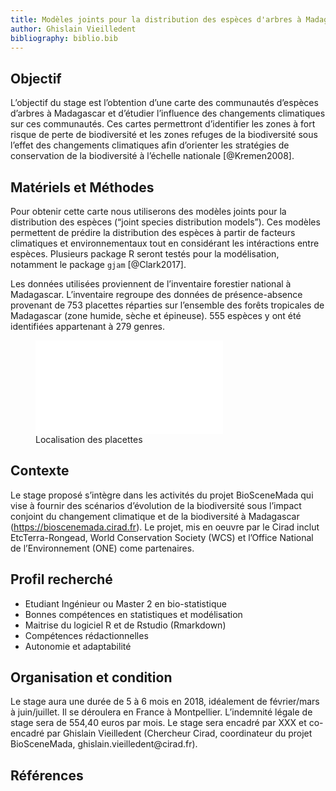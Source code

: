 ```yaml
---
title: Modèles joints pour la distribution des espèces d'arbres à Madagascar
author: Ghislain Vieilledent
bibliography: biblio.bib
---
```


## Objectif

L'objectif du stage est l'obtention d'une carte des communautés d'espèces d'arbres à Madagascar et d'étudier l'influence des changements climatiques sur ces communautés. Ces cartes permettront d'identifier les zones à fort risque de perte de biodiversité et les zones refuges de la biodiversité sous l'effet des changements climatiques afin d'orienter les stratégies de conservation de la biodiversité à l'échelle nationale [@Kremen2008].

## Matériels et Méthodes

Pour obtenir cette carte nous utiliserons des modèles joints pour la distribution des espèces ("joint species distribution models"). Ces modèles permettent de prédire la distribution des espèces à partir de facteurs climatiques et environnementaux tout en considérant les intéractions entre espèces. Plusieurs package R seront testés pour la modélisation, notamment le package `gjam` [@Clark2017].

Les données utilisées proviennent de l'inventaire forestier national à Madagascar. L'inventaire regroupe des données de présence-absence provenant de 753 placettes réparties sur l'ensemble des forêts tropicales de Madagascar (zone humide, sèche et épineuse). 555 espèces y ont été identifiées appartenant à 279 genres.

![Localisation des placettes](inventory_plots.pdf)

## Contexte

Le stage proposé s'intègre dans les activités du projet BioSceneMada qui vise à fournir des scénarios d'évolution de la biodiversité sous l'impact conjoint du changement climatique et de la biodiversité à Madagascar (<https://bioscenemada.cirad.fr>). Le projet, mis en oeuvre par le Cirad inclut EtcTerra-Rongead, World Conservation Society (WCS) et l’Office National de l'Environnement (ONE) come partenaires.

## Profil recherché

* Etudiant Ingénieur ou Master 2 en bio-statistique
* Bonnes compétences en statistiques et modélisation
* Maitrise du logiciel R et de Rstudio (Rmarkdown)
* Compétences rédactionnelles 
* Autonomie et adaptabilité

## Organisation et condition

Le stage aura une durée de 5 à 6 mois en 2018, idéalement de février/mars à juin/juillet. Il se déroulera en France à Montpellier. L'indemnité légale de stage sera de 554,40 euros par mois. Le stage sera encadré par XXX et co-encadré par Ghislain Vieilledent (Chercheur Cirad, coordinateur du projet BioSceneMada, ghislain.vieilledent@cirad.fr).

## Références